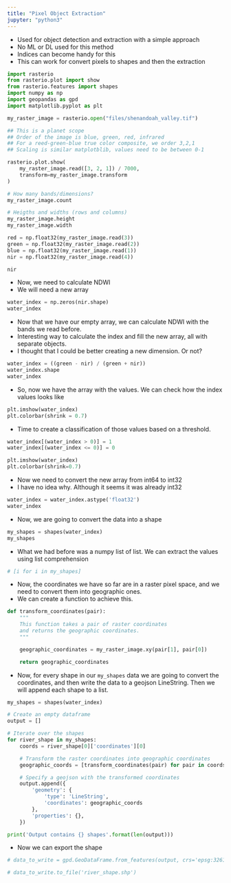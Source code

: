 ```yaml
---
title: "Pixel Object Extraction"
jupyter: "python3"
---
```


 - Used for object detection and extraction with a simple approach
 - No ML or DL used for this method
 - Indices can become handy for this
 - This can work for convert pixels to shapes and then the extraction

```python
import rasterio
from rasterio.plot import show
from rasterio.features import shapes
import numpy as np
import geopandas as gpd
import matplotlib.pyplot as plt
```

```python
my_raster_image = rasterio.open("files/shenandoah_valley.tif")

## This is a planet scope
## Order of the image is blue, green, red, infrared
## For a reed-green-blue true color composite, we order 3,2,1
## Scaling is similar matplotblib, values need to be between 0-1

rasterio.plot.show(
    my_raster_image.read([3, 2, 1]) / 7000,
    transform=my_raster_image.transform
)
```

```python
# How many bands/dimensions?
my_raster_image.count

# Heigths and widths (rows and columns)
my_raster_image.height
my_raster_image.width
```

```python
red = np.float32(my_raster_image.read(3))
green = np.float32(my_raster_image.read(2))
blue = np.float32(my_raster_image.read(1))
nir = np.float32(my_raster_image.read(4))

nir
```

 - Now, we need to calculate NDWI
 - We will need a new array

```python
water_index = np.zeros(nir.shape)
water_index
```

 - Now that we have our empty array, we can calculate NDWI with
 the bands we read before.
 - Interesting way to calculate the index and fill the new array, all
 with separate objects.
 - I thought that I could be better creating a new dimension. Or not?

```python
water_index = ((green - nir) / (green + nir))
water_index.shape
water_index
```

 - So, now we have the array with the values. We can check how the index
 values looks like

```python
plt.imshow(water_index)
plt.colorbar(shrink = 0.7)
```
 
 - Time to create a classification of those values based on a threshold.

```python
water_index[(water_index > 0)] = 1
water_index[(water_index <= 0)] = 0

plt.imshow(water_index)
plt.colorbar(shrink=0.7)
```

  - Now we need to convert the new array from int64 to int32
  - I have no idea why. Although it seems it was already int32

```python
water_index = water_index.astype('float32')
water_index
```

 - Now, we are going to convert the data into a shape

```python
my_shapes = shapes(water_index)
my_shapes
```

 - What we had before was a numpy list of list. We can extract the 
 values using list comprehension

```python
# [i for i in my_shapes]
```

 - Now, the coordinates we have so far are in a raster pixel space, and
 we need to convert them into geographic ones.
 - We can create a function to achieve this.

```python
def transform_coordinates(pair):
    """
    This function takes a pair of raster coordinates
    and returns the geographic coordinates.
    """

    geographic_coordinates = my_raster_image.xy(pair[1], pair[0])

    return geographic_coordinates
```

 - Now, for every shape in our `my_shapes` data we are going to convert
 the coordinates, and then write the data to a geojson LineString. Then
 we will append each shape to a list.

```python
my_shapes = shapes(water_index)

# Create an empty dataframe
output = []

# Iterate over the shapes
for river_shape in my_shapes:
    coords = river_shape[0]['coordinates'][0]

    # Transform the raster coordinates into geographic coordinates
    geographic_coords = [transform_coordinates(pair) for pair in coords]

    # Specify a geojson with the transformed coordinates
    output.append({
        'geometry': {
            'type': 'LineString',
            'coordinates': geographic_coords
        },
        'properties': {},
    })

print('Output contains {} shapes'.format(len(output)))
```

 - Now we can export the shape

```python
# data_to_write = gpd.GeoDataFrame.from_features(output, crs='epsg:32617')

# data_to_write.to_file('river_shape.shp')
```




